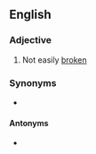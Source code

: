 ==English==

===Adjective===
{{en-adj}}
# Not easily [[broken]]

===Synonyms===
* {{l|en|unbreakable}}

====Antonyms====
* {{l|en|fragile}}